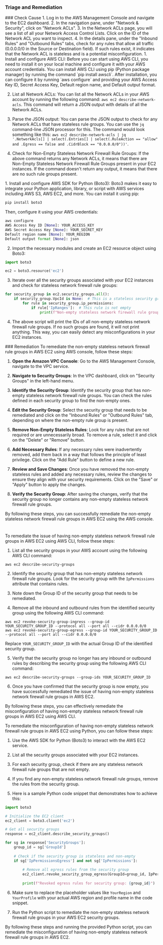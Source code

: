 
### Triage and Remediation
<Tabs>

<Tab title='Cause'>
### Check Cause
<AccordionGroup>
<Accordion title='Using Console' defaultOpen='true'>
1. Log in to the AWS Management Console and navigate to the EC2 dashboard.
2. In the navigation pane, under "Network & Security", click on "Network ACLs".
3. In the Network ACLs page, you will see a list of all your Network Access Control Lists. Click on the ID of the Network ACL you want to inspect.
4. In the details pane, under the "Inbound Rules" and "Outbound Rules" tabs, check for any rules that allow all traffic (0.0.0.0/0 in the Source or Destination field). If such rules exist, it indicates that the Network ACL is stateless and is a potential misconfiguration.
</Accordion>

<Accordion title='Using CLI'>
1. Install and configure AWS CLI: Before you can start using AWS CLI, you need to install it on your local machine and configure it with your AWS account credentials. You can install AWS CLI using pip (Python package manager) by running the command `pip install awscli`. After installation, you can configure it by running `aws configure` and providing your AWS Access Key ID, Secret Access Key, Default region name, and Default output format.

2. List all Network ACLs: You can list all the Network ACLs in your AWS account by running the following command: `aws ec2 describe-network-acls`. This command will return a JSON output with details of all the Network ACLs.

3. Parse the JSON output: You can parse the JSON output to check for any Network ACLs that have stateless rule groups. You can use the `jq` command-line JSON processor for this. The command would look something like this: `aws ec2 describe-network-acls | jq '.NetworkAcls[] | select(.Entries[] | select(.RuleAction == "allow" and .Egress == false and .CidrBlock == "0.0.0.0/0"))'`.

4. Check for Non-Empty Stateless Network Firewall Rule Groups: If the above command returns any Network ACLs, it means that there are Non-Empty Stateless Network Firewall Rule Groups present in your EC2 instances. If the command doesn't return any output, it means that there are no such rule groups present.
</Accordion>

<Accordion title='Using Python'>
1. Install and configure AWS SDK for Python (Boto3): Boto3 makes it easy to integrate your Python application, library, or script with AWS services including AWS S3, AWS EC2, and more. You can install it using pip:

```python
pip install boto3
```
Then, configure it using your AWS credentials:

```python
aws configure
AWS Access Key ID [None]: YOUR_ACCESS_KEY
AWS Secret Access Key [None]: YOUR_SECRET_KEY
Default region name [None]: YOUR_REGION
Default output format [None]: json
```

2. Import the necessary modules and create an EC2 resource object using Boto3:

```python
import boto3

ec2 = boto3.resource('ec2')
```

3. Iterate over all the security groups associated with your EC2 instances and check for stateless network firewall rule groups:

```python
for security_group in ec2.security_groups.all():
    if security_group.VpcId is None:  # This is a stateless security group
        for rule in security_group.ip_permissions:
            if rule['IpRanges']:  # This rule is not empty
                print(f"Non-empty stateless network firewall rule group found: {security_group.id}")
```

4. The above script will print the IDs of all non-empty stateless network firewall rule groups. If no such groups are found, it will not print anything. This way, you can easily detect any misconfigurations in your EC2 instances.
</Accordion>

</AccordionGroup>
</Tab>
<Tab title='Remediation'>
### Remediation

<AccordionGroup>
<Accordion title='Using Console' defaultOpen='true'>
To remediate the non-empty stateless network firewall rule groups in AWS EC2 using AWS console, follow these steps:

1. **Open the Amazon VPC Console**: Go to the AWS Management Console, navigate to the VPC service.

2. **Navigate to Security Groups**: In the VPC dashboard, click on "Security Groups" in the left-hand menu.

3. **Identify the Security Group**: Identify the security group that has non-empty stateless network firewall rule groups. You can check the rules defined in each security group to find the non-empty ones.

4. **Edit the Security Group**: Select the security group that needs to be remediated and click on the "Inbound Rules" or "Outbound Rules" tab, depending on where the non-empty rule group is present.

5. **Remove Non-Empty Stateless Rules**: Look for any rules that are not required or are unnecessarily broad. To remove a rule, select it and click on the "Delete" or "Remove" button.

6. **Add Necessary Rules**: If any necessary rules were inadvertently removed, add them back in a way that follows the principle of least privilege. Click on the "Add Rule" button to define a new rule.

7. **Review and Save Changes**: Once you have removed the non-empty stateless rules and added any necessary rules, review the changes to ensure they align with your security requirements. Click on the "Save" or "Apply" button to apply the changes.

8. **Verify the Security Group**: After saving the changes, verify that the security group no longer contains any non-empty stateless network firewall rule groups.

By following these steps, you can successfully remediate the non-empty stateless network firewall rule groups in AWS EC2 using the AWS console.

#
</Accordion>

<Accordion title='Using CLI'>
To remediate the issue of having non-empty stateless network firewall rule groups in AWS EC2 using AWS CLI, follow these steps:

1. List all the security groups in your AWS account using the following AWS CLI command:
```
aws ec2 describe-security-groups
```

2. Identify the security group that has non-empty stateless network firewall rule groups. Look for the security group with the `IpPermissions` attribute that contains rules.

3. Note down the Group ID of the security group that needs to be remediated.

4. Remove all the inbound and outbound rules from the identified security group using the following AWS CLI command:
```
aws ec2 revoke-security-group-ingress --group-id YOUR_SECURITY_GROUP_ID --protocol all --port all --cidr 0.0.0.0/0
aws ec2 revoke-security-group-egress --group-id YOUR_SECURITY_GROUP_ID --protocol all --port all --cidr 0.0.0.0/0
```

Replace `YOUR_SECURITY_GROUP_ID` with the actual Group ID of the identified security group.

5. Verify that the security group no longer has any inbound or outbound rules by describing the security group using the following AWS CLI command:
```
aws ec2 describe-security-groups --group-ids YOUR_SECURITY_GROUP_ID
```

6. Once you have confirmed that the security group is now empty, you have successfully remediated the issue of having non-empty stateless network firewall rule groups in AWS EC2.

By following these steps, you can effectively remediate the misconfiguration of having non-empty stateless network firewall rule groups in AWS EC2 using AWS CLI.
</Accordion>

<Accordion title='Using Python'>
To remediate the misconfiguration of having non-empty stateless network firewall rule groups in AWS EC2 using Python, you can follow these steps:

1. Use the AWS SDK for Python (Boto3) to interact with the AWS EC2 service.

2. List all the security groups associated with your EC2 instances.

3. For each security group, check if there are any stateless network firewall rule groups that are not empty.

4. If you find any non-empty stateless network firewall rule groups, remove the rules from the security group.

5. Here is a sample Python code snippet that demonstrates how to achieve this:

```python
import boto3

# Initialize the EC2 client
ec2_client = boto3.client('ec2')

# Get all security groups
response = ec2_client.describe_security_groups()

for sg in response['SecurityGroups']:
    group_id = sg['GroupId']
    
    # Check if the security group is stateless and non-empty
    if sg['IpPermissionsEgress'] and not sg['IpPermissions']:
        
        # Remove all egress rules from the security group
        ec2_client.revoke_security_group_egress(GroupId=group_id, IpPermissions=sg['IpPermissionsEgress'])
        
        print(f"Revoked egress rules for security group: {group_id}")
```

6. Make sure to replace the placeholder values like `YourRegion` and `YourProfile` with your actual AWS region and profile name in the code snippet.

7. Run the Python script to remediate the non-empty stateless network firewall rule groups in your AWS EC2 security groups.

By following these steps and running the provided Python script, you can remediate the misconfiguration of having non-empty stateless network firewall rule groups in AWS EC2.
</Accordion>

</AccordionGroup>
</Tab>
</Tabs>
